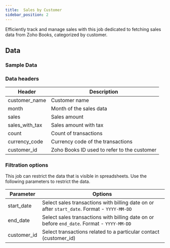 ```yaml
---
title:  Sales by Customer
sidebar_position: 2
---
```


Efficiently track and manage sales with this job dedicated to fetching sales data from Zoho Books, categorized by customer.

<AddJob
  template="gsheet_zoho_books_db_get_sales_by_customer"
/>


## Data

### Sample Data

<Gsheet
  src="https://docs.google.com/spreadsheets/d/1-gX-uq5YrTW-6gQJYM-mNXitEOfJLTiQCvPtV8CR1Yc/edit#gid=1922010782"
/>


### Data headers

| Header           | Description                                      |
|------------------|--------------------------------------------------|
| customer_name    | Customer name                                    |
| month            | Month of the sales data                           |
| sales            | Sales amount                                     |
| sales_with_tax   | Sales amount with tax                             |
| count            | Count of transactions                            |
| currency_code    | Currency code of the transactions                 |
| customer_id      | Zoho Books ID used to refer to the customer       |


### Filtration options

This job can restrict the data that is visible in spreadsheets. Use the following parameters to restrict the data.

| Parameter | Options |
|----|----|
| start_date | Select sales transactions with billing date on or after `start_date`. Format - `YYYY-MM-DD` |
| end_date | Select sales transactions with billing date on or before `end_date`. Format - `YYYY-MM-DD` |
| customer_id | Select transactions related to a particular contact (customer_id) |

<!---
## Others

### Similar jobs

Similar sort of data can be achieved by using get accounting transaction job and filtering it by invoice type. 

### Reports that use this job

Here are some of the report templates that use this job: 
-->